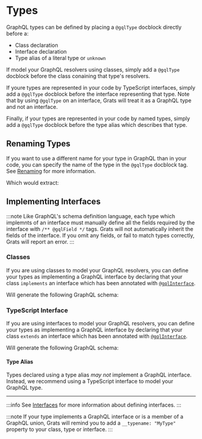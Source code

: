
# Types

GraphQL types can be defined by placing a `@gqlType` docblock directly before a:

- Class declaration
- Interface declaration
- Type alias of a literal type or `unknown`

If model your GraphQL resolvers using classes, simply add a `@gqlType` docblock
before the class conaining that type's resolvers.

<GratsCode out={TypesClass} mode="ts" />

If youre types are represented in your code by TypeScript interfaces, simply add a
`@gqlType` docblock before the interface representing that type. Note that by
using `@gqlType` on an interface, Grats will treat it as a GraphQL type and not
an interface.

<GratsCode out={TypesInterface} mode="ts" />

Finally, if your types are represented in your code by named types, simply add a
`@gqlType` docblock before the type alias which describes that type.

<GratsCode out={TypesAlias} mode="ts" />

## Renaming Types

If you want to use a different name for your type in GraphQL than in your code, you can specify the name of the type in the `@gqlType` docblock tag. See [Renaming](../03-resolvers/04-renaming.mdx) for more information.

<GratsCode out={TypesRenaming} mode="ts" />

Which would extract:

<GratsCode out={TypesRenaming} mode="gql" />

## Implementing Interfaces

:::note
Like GraphQL's schema definition language, each type which implemnts of an interface must manually define all the fields required by the interface with `/** @gqlField */` tags. Grats will not automatically inherit the fields of the interface. If you omit any fields, or fail to match types correctly, Grats will report an error.
:::

### Classes

If you are using classes to model your GraphQL resolvers, you can define your types as implementing a GraphQL interface by declaring that your class `implements` an interface which has been annotated with [`@gqlInterface`](./05-interfaces.mdx).

<GratsCode out={TypesImplementInterface} mode="ts" />

Will generate the following GraphQL schema:

<GratsCode out={TypesImplementInterface} mode="gql" />

### TypeScript Interface

If you are using interfaces to model your GraphQL resolvers, you can define your types as implementing a GraphQL interface by declaring that your class `extends` an interface which has been annotated with [`@gqlInterface`](./05-interfaces.mdx).

<GratsCode out={TypesInterfaceImplementInterface} mode="ts" />

Will generate the following GraphQL schema:

<GratsCode out={TypesInterfaceImplementInterface} mode="gql" />

#### Type Alias

Types declared using a type alias _may not_ implement a GraphQL interface. Instead, we recommend using a TypeScript interface to model your GraphQL type.

---

:::info
See [Interfaces](./05-interfaces.mdx) for more information about defining interfaces.
:::

:::note
If your type implements a GraphQL interface or is a member of a GraphQL
union, Grats will remind you to add a `__typename: "MyType"` property to your
class, type or interface.
:::
